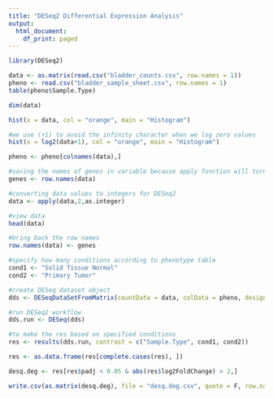 ---
title: "DESeq2 Differential Expression Analysis"
output:
  html_document:
    df_print: paged
---
```{r Calling DESeq2}

library(DESeq2)
```

```{r Loading Data}

data <- as.matrix(read.csv("bladder_counts.csv", row.names = 1))
pheno <- read.csv("bladder_sample_sheet.csv", row.names = 1)
table(pheno$Sample.Type)
```

```{r Explore the Data}

dim(data)
```

```{r Explore the Data Distribution Using Histogram Plot}

hist(x = data, col = "orange", main = "Histogram")
```

```{r Scaling the Data Using log2 Transformation to Better Visulization}

#we use (+1) to avoid the infinity character when we log zero values
hist(x = log2(data+1), col = "orange", main = "Histogram")
```

```{r Making Sure that col of Gene Expression Matrix are the Same of pheno rows}

pheno <- pheno[colnames(data),]
```

```{r Preparing Data for DESeq2}

#saving the names of genes in variable because apply function will turn them into null
genes <- row.names(data)

#converting data values to integers for DESeq2
data <- apply(data,2,as.integer)

#view data
head(data)

#bring back the row names
row.names(data) <- genes
```

```{r Differential Expression Analysis Using DESeq2}

#specify how many conditions according to phenotype table
cond1 <- "Solid Tissue Normal"
cond2 <- "Primary Tumor"

#create DESeq dataset object
dds <- DESeqDataSetFromMatrix(countData = data, colData = pheno, design = ~ Sample.Type)

#run DESeq2 workflow
dds.run <- DESeq(dds)

#to make the res based on specified conditions
res <- results(dds.run, contrast = c("Sample.Type", cond1, cond2))
```

```{r Remove Nulls}

res <- as.data.frame(res[complete.cases(res), ])
```

```{r Chose Statistically Significant Differentially Expressed Genes (DEGS)}

desq.deg <- res[res$padj < 0.05 & abs(res$log2FoldChange) > 2,]
```

```{r Saving the Output}

write.csv(as.matrix(desq.deg), file = "desq.deg.csv", quote = F, row.names = T)
```

